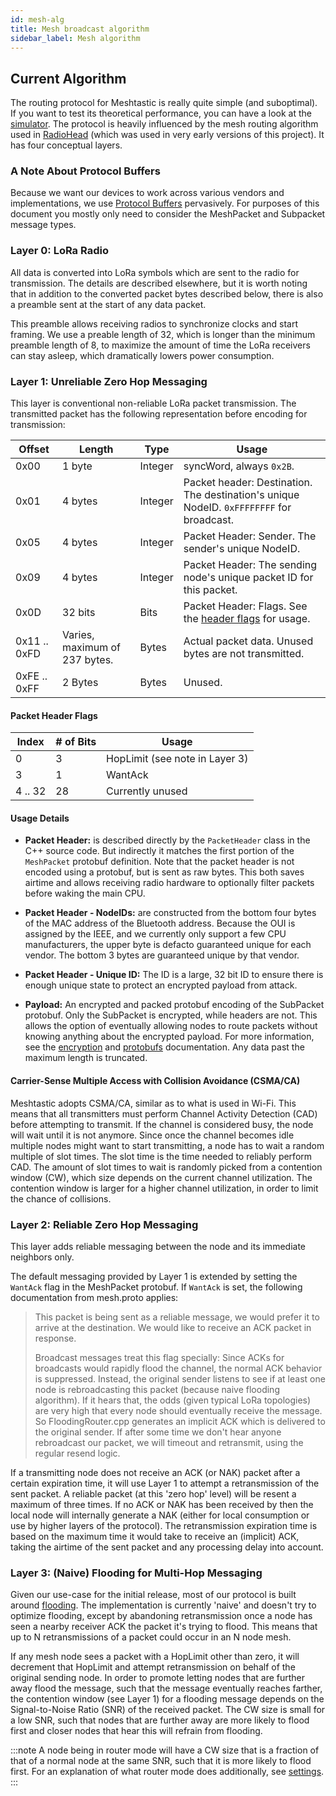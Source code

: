 ```yaml
---
id: mesh-alg
title: Mesh broadcast algorithm
sidebar_label: Mesh algorithm
---
```


## Current Algorithm

The routing protocol for Meshtastic is really quite simple (and suboptimal). If you want to test its theoretical performance, you can have a look at the [simulator](https://github.com/GUVWAF/Meshtasticator). The protocol is heavily influenced by the mesh routing algorithm used in [RadioHead](https://www.airspayce.com/mikem/arduino/RadioHead) (which was used in very early versions of this project). It has four conceptual layers.

### A Note About Protocol Buffers

Because we want our devices to work across various vendors and implementations, we use [Protocol Buffers](https://github.com/meshtastic/Meshtastic-protobufs) pervasively. For purposes of this document you mostly only
need to consider the MeshPacket and Subpacket message types.

### Layer 0: LoRa Radio

All data is converted into LoRa symbols which are sent to the radio for transmission. The details are described elsewhere, but it is worth noting that in addition to the converted packet bytes described below, there is also a preamble sent at the start of any data packet.

This preamble allows receiving radios to synchronize clocks and start framing. We use a preable length of 32, which is longer than the minimum preamble length of 8, to maximize the amount of time the LoRa receivers can stay asleep, which dramatically lowers power consumption.

### Layer 1: Unreliable Zero Hop Messaging

This layer is conventional non-reliable LoRa packet transmission. The transmitted packet has the following representation before encoding for transmission:

| Offset       | Length                        | Type    | Usage                                                                                    |
| ------------ | ----------------------------- | ------- | ---------------------------------------------------------------------------------------- |
| 0x00         | 1 byte                        | Integer | syncWord, always `0x2B`.                                                                 |
| 0x01         | 4 bytes                       | Integer | Packet header: Destination. The destination's unique NodeID. `0xFFFFFFFF` for broadcast. |
| 0x05         | 4 bytes                       | Integer | Packet Header: Sender. The sender's unique NodeID.                                       |
| 0x09         | 4 bytes                       | Integer | Packet Header: The sending node's unique packet ID for this packet.                      |
| 0x0D         | 32 bits                       | Bits    | Packet Header: Flags. See the [header flags](#packet-header-flags) for usage.            |
| 0x11 .. 0xFD | Varies, maximum of 237 bytes. | Bytes   | Actual packet data. Unused bytes are not transmitted.                                    |
| 0xFE .. 0xFF | 2 Bytes                       | Bytes   | Unused.                                                                                  |

#### Packet Header Flags

| Index   | # of Bits | Usage                          |
| ------- | --------- | ------------------------------ |
| 0       | 3         | HopLimit (see note in Layer 3) |
| 3       | 1         | WantAck                        |
| 4 .. 32 | 28        | Currently unused               |

#### Usage Details

- **Packet Header:** is described directly by the `PacketHeader` class in the C++ source code. But indirectly it matches the first portion of the `MeshPacket` protobuf definition. Note that the packet header is not encoded using a protobuf, but is sent as raw bytes. This both saves airtime and allows receiving radio hardware to optionally filter packets before waking the main CPU.

- **Packet Header - NodeIDs:** are constructed from the bottom four bytes of the MAC address of the Bluetooth address. Because the OUI is assigned by the IEEE, and we currently only support a few CPU manufacturers, the upper byte is defacto guaranteed unique for each vendor. The bottom 3 bytes are guaranteed unique by that vendor.

- **Packet Header - Unique ID:** The ID is a large, 32 bit ID to ensure there is enough unique state to protect an encrypted payload from attack.

- **Payload:** An encrypted and packed protobuf encoding of the SubPacket protobuf. Only the SubPacket is encrypted, while headers are not. This allows the option of eventually allowing nodes to route packets without knowing anything about the encrypted payload. For more information, see the [encryption](/docs/developers/firmware/encryption) and [protobufs](/docs/developers/protobufs/api) documentation. Any data past the maximum length is truncated.

#### Carrier-Sense Multiple Access with Collision Avoidance (CSMA/CA)

Meshtastic adopts CSMA/CA, similar as to what is used in Wi-Fi. This means that all transmitters must perform Channel Activity Detection (CAD) before attempting to transmit. If the channel is considered busy, the node will wait until it is not anymore. Since once the channel becomes idle multiple nodes might want to start transmitting, a node has to wait a random multiple of slot times. The slot time is the time needed to reliably perform CAD. The amount of slot times to wait is randomly picked from a contention window (CW), which size depends on the current channel utilization. The contention window is larger for a higher channel utilization, in order to limit the chance of collisions.

### Layer 2: Reliable Zero Hop Messaging

This layer adds reliable messaging between the node and its immediate neighbors only.

The default messaging provided by Layer 1 is extended by setting the `WantAck` flag in the MeshPacket protobuf. If `WantAck` is set, the following documentation from mesh.proto applies:

> This packet is being sent as a reliable message, we would prefer it to arrive at the destination. We would like to receive an ACK packet in response.
>
> Broadcast messages treat this flag specially: Since ACKs for broadcasts would rapidly flood the channel, the normal ACK behavior is suppressed. Instead, the original sender listens to see if at least one node is rebroadcasting this
> packet (because naive flooding algorithm). If it hears that, the odds (given typical LoRa topologies) are very high that every node should eventually receive the message. So FloodingRouter.cpp generates an implicit ACK which is delivered to the original sender. If after some time we don't hear anyone rebroadcast our packet, we will timeout and retransmit, using the regular resend logic.

If a transmitting node does not receive an ACK (or NAK) packet after a certain expiration time, it will use Layer 1 to attempt a retransmission of the sent packet. A reliable packet (at this 'zero hop' level) will be resent a maximum of three times. If no ACK or NAK has been received by then the local node will internally generate a NAK (either for local consumption or use by higher layers of the protocol). The retransmission expiration time is based on the maximum time it would take to receive an (implicit) ACK, taking the airtime of the sent packet and any processing delay into account.

### Layer 3: (Naive) Flooding for Multi-Hop Messaging

Given our use-case for the initial release, most of our protocol is built around [flooding](<https://en.wikipedia.org/wiki/Flooding_(computer_networking)>). The implementation is currently 'naive' and doesn't try to optimize flooding, except by abandoning retransmission once a node has seen a nearby receiver ACK the packet it's trying to flood. This means that up to N retransmissions of a packet could occur in an N node mesh.

If any mesh node sees a packet with a HopLimit other than zero, it will decrement that HopLimit and attempt retransmission on behalf of the original sending node. In order to promote letting nodes that are further away flood the message, such that the message eventually reaches farther, the contention window (see Layer 1) for a flooding message depends on the Signal-to-Noise Ratio (SNR) of the received packet. The CW size is small for a low SNR, such that nodes that are further away are more likely to flood first and closer nodes that hear this will refrain from flooding.

:::note
A node being in router mode will have a CW size that is a fraction of that of a normal node at the same SNR, such that it is more likely to flood first. For an explanation of what router mode does additionally, see [settings](/docs/settings/router#enabledisable-router-mode).
:::